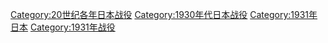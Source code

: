 [[Category:20世纪各年日本战役‎|Category:20世纪各年日本战役‎]]
[[Category:1930年代日本战役|Category:1930年代日本战役]]
[[Category:1931年日本|Category:1931年日本]]
[[Category:1931年战役|Category:1931年战役]]